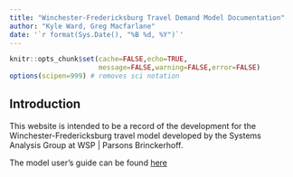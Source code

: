 ```yaml
---
title: "Winchester-Fredericksburg Travel Demand Model Documentation"
author: "Kyle Ward, Greg Macfarlane"
date: '`r format(Sys.Date(), "%B %d, %Y")`'
---
```


```r
knitr::opts_chunk$set(cache=FALSE,echo=TRUE,
                      message=FALSE,warning=FALSE,error=FALSE)
options(scipen=999) # removes sci notation
```

## Introduction

This website is intended to be a record of the development for the Winchester-Fredericksburg travel model developed by the Systems Analysis Group at WSP | Parsons Brinckerhoff.

The model user's guide can be found [here](https://github.com/pbsag/winfred/wiki)
